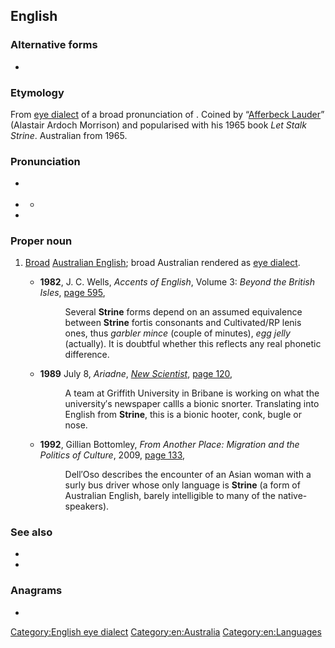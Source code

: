 ==English==
{{wikipedia}}

===Alternative forms===
* {{l|en|strine}}

===Etymology===
From [[eye dialect]] of a broad pronunciation of {{m|en|Australian}}. Coined by “[[w:Afferbeck Lauder|Afferbeck Lauder]]” (Alastair Ardoch Morrison) and popularised with his 1965 book ''Let Stalk Strine''. Australian from 1965.

===Pronunciation===
* {{a|Aus}} {{IPA|en|/stɹɑen/}}
* {{a|UK}} {{IPA|en|/stɹaɪn/}}
** {{audio|en|LL-Q1860 (eng)-Vealhurl-Strine.wav|Audio (UK)}}
* {{rhymes|en|aɪn}}

===Proper noun===
{{en-proper noun}}

# {{lb|en|Australia|New Zealand|UK|informal|jocular}} [[broad|Broad]] [[Australian English]]; broad Australian rendered as [[eye dialect]].
#* '''1982''', J. C. Wells, ''Accents of English'', Volume 3: ''Beyond the British Isles'', [http://books.google.com.au/books?id=484eVQ7t8TMC&pg=PA595&lpg=PA595&dq=%22Strine%22+-intitle:%22%22+-inauthor:%22%22&source=bl&ots=xEZvqwjDlg&sig=iydW0gQCXXNgBEnerjafQBbJgb8&hl=en&sa=X&ei=7DdoUJ-UJ4uRiQfDl4DgDw&redir_esc=y#v=onepage&q=%22Strine%22%20-intitle%3A%22%22%20-inauthor%3A%22%22&f=false page 595],
#*: Several '''Strine''' forms depend on an assumed equivalence between '''Strine''' fortis consonants and Cultivated/RP lenis ones, thus ''garbler mince'' (couple of minutes), ''egg jelly'' (actually). It is doubtful whether this reflects any real phonetic difference.
#* '''1989''' July 8, ''Ariadne'', ''[[w:New Scientist|New Scientist]]'', [http://books.google.com.au/books?id=asaPMS483OsC&pg=PA120&lpg=PA120&dq=%22Strine%22+-intitle:%22%22+-inauthor:%22%22&source=bl&ots=zVBvfFNWBP&sig=jGb3T4AjIjIF7OEmtQK7tohJvog&hl=en&sa=X&ei=O0JoUJSnAeLYigf8lYDgDw&redir_esc=y#v=onepage&q=%22Strine%22%20-intitle%3A%22%22%20-inauthor%3A%22%22&f=false page 120],
#*: A team at Griffith University in Bribane is working on what the university′s newspaper callls a bionic snorter. Translating into English from '''Strine''', this is a bionic hooter, conk, bugle or nose.
#* '''1992''', Gillian Bottomley, ''From Another Place: Migration and the Politics of Culture'', 2009, [http://books.google.com.au/books?id=gahpgrhou58C&pg=PA133&lpg=PA133&dq=%22Strine%22+-intitle:%22%22+-inauthor:%22%22&source=bl&ots=pZq6ysCa56&sig=GW-kJ5x97eRDlNwAkOYDTuu_PgY&hl=en&sa=X&ei=rkVoUMHYFYmDiQfVn4HQDw&redir_esc=y#v=onepage&q=%22Strine%22%20-intitle%3A%22%22%20-inauthor%3A%22%22&f=false page 133],
#*: Dell′Oso describes the encounter of an Asian woman with a surly bus driver whose only language is '''Strine''' (a form of Australian English, barely intelligible to many of the native-speakers).

===See also===
* {{l|en|Straya}}
* {{l|en|Strines}}

===Anagrams===
* {{anagrams|en|a=einrst|Insert|Stiner|Tiners|estrin|inerts|insert|inters|niters|nitres|sinter|terins|triens|trines}}

[[Category:English eye dialect]]
[[Category:en:Australia]]
[[Category:en:Languages]]